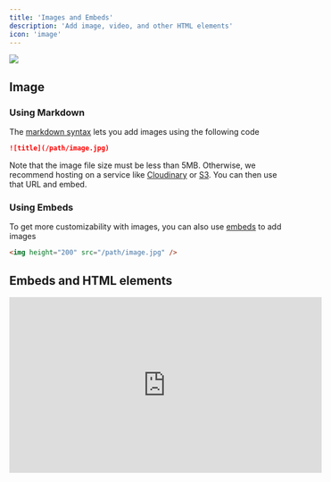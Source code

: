 ```yaml
---
title: 'Images and Embeds'
description: 'Add image, video, and other HTML elements'
icon: 'image'
---
```


![](https://mintlify-assets.b-cdn.net/bigbend.jpg)

## Image

### Using Markdown

The [markdown syntax](https://www.markdownguide.org/basic-syntax/#images) lets you add images using the following code

```md
![title](/path/image.jpg)
```

Note that the image file size must be less than 5MB. Otherwise, we recommend hosting on a service like [Cloudinary](https://cloudinary.com/) or [S3](https://aws.amazon.com/s3/). You can then use that URL and embed.

### Using Embeds

To get more customizability with images, you can also use [embeds](/writing-content/embed) to add images

```html
<img height="200" src="/path/image.jpg" />
```

## Embeds and HTML elements

<iframe width="560" height="315" src="https://www.youtube.com/embed/4KzFe50RQkQ" title="YouTube video player" frameBorder="0" allow="accelerometer; autoplay; clipboard-write; encrypted-media; gyroscope; picture-in-picture" allowFullScreen style={{ width: '100%', borderRadius: '0.5rem' }} />

<br />

<Tip>
  Mintlify supports [HTML tags in Markdown](https://www.markdownguide.org/basic-syntax/#html). This is helpful if you prefer HTML tags to Markdown syntax, and lets you create documentation with infinite flexibility.
</Tip>

<Steps>
  <Step title="Step 1">
    <Steps>
      <Step title="Step 1" />

      <Step title="Step 2">
        <Frame caption="test">
          Adjust the caption and image of your Frame component here.
        </Frame>
      </Step>

      <Step title="Step 3" />
    </Steps>
  </Step>

  <Step title="Step 2" />

  <Step title="Step 3" />
</Steps>

###

###

<iframe src="https://tally.so/embed/mJeqVR?alignLeft=1&hideTitle=1&transparentBackground=1&dynamicHeight=1" loading="lazy" width="100%" height="1256" frameborder="0" marginheight="0" marginwidth="0" title="Laporan Pegawai" />

### iFrames

Loads another HTML page within the document. Most commonly used for embedding videos.

```html
<iframe src="https://www.youtube.com/embed/4KzFe50RQkQ"> </iframe>
```
